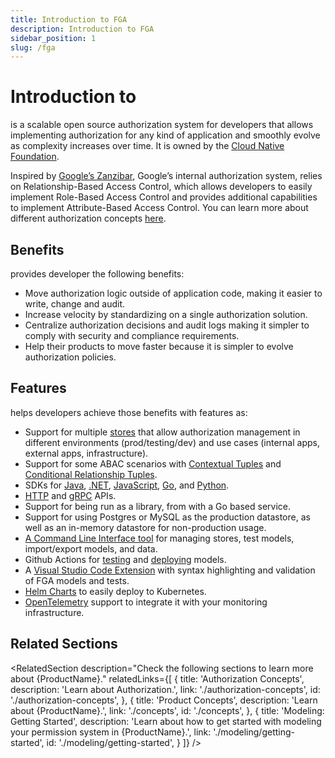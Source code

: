 ```yaml
---
title: Introduction to FGA
description: Introduction to FGA
sidebar_position: 1
slug: /fga
---
```



# Introduction to <ProductName format={ProductNameFormat.LongForm}/>

<ProductName format={ProductNameFormat.ShortForm}/> is a scalable open source authorization system for developers that allows implementing authorization for any kind of application and smoothly evolve as complexity increases over time. It is owned by the [Cloud Native Foundation](https://cncf.io).

Inspired by [Google’s Zanzibar](https://zanzibar.academy), Google’s internal authorization system, <ProductName format={ProductNameFormat.ShortForm}/> relies on Relationship-Based Access Control, which allows developers to easily implement Role-Based Access Control and provides additional capabilities to implement Attribute-Based Access Control. You can learn more about different authorization concepts [here](./authorization-concepts.mdx).

## Benefits
<ProductName format={ProductNameFormat.ShortForm}/> provides developer the following benefits:

- Move authorization logic outside of application code, making it easier to write, change and audit.
- Increase velocity by standardizing on a single authorization solution.
- Centralize authorization decisions and audit logs making it simpler to comply with security and compliance requirements.
- Help their products to move faster because it is simpler to evolve authorization policies.

## Features

<ProductName format={ProductNameFormat.ShortForm}/> helps developers achieve those benefits with features as:

- Support for multiple [stores](./concepts.mdx#what-is-a-store) that allow authorization management in different environments (prod/testing/dev) and use cases (internal apps, external apps, infrastructure).
- Support for some ABAC scenarios with [Contextual Tuples](./modeling/token-claims-contextual-tuples.mdx) and [Conditional Relationship Tuples](./modeling/conditions.mdx).
- SDKs for [Java](https://github.com/openfga/java-sdk), [.NET](https://github.com/openfga/dotnet-sdk), [JavaScript](https://github.com/openfga/js-sdk), [Go](https://github.com/openfga/go-sdk), and [Python](https://github.com/openfga/java-sdk).
- [HTTP](https://docs.fga.dev/api/service) and [gRPC](https://buf.build/openfga/api) APIs.
- Support for being run as a library, from with a Go based service.
- Support for using Postgres or MySQL as the production datastore, as well as an in-memory datastore for non-production usage.
- [A Command Line Interface tool](./getting-started/cli.mdx) for managing <ProductName format={ProductNameFormat.ShortForm}/> stores, test models, import/export models, and data.
- Github Actions for [testing](https://github.com/marketplace/actions/openfga-model-testing-action) and [deploying](https://github.com/marketplace/actions/openfga-model-deploy-action) models.
- A [Visual Studio Code Extension](https://marketplace.visualstudio.com/items?itemName=openfga.openfga-vscode) with syntax highlighting and validation of FGA models and tests.
- [Helm Charts](https://github.com/openfga/helm-charts) to easily deploy to Kubernetes.
- [OpenTelemetry](https://openfga.dev/docs/getting-started/setup-openfga/configure-openfga#telemetry) support to integrate it with your monitoring infrastructure.

## Related Sections

<RelatedSection
  description="Check the following sections to learn more about {ProductName}."
  relatedLinks={[
    {
      title: 'Authorization Concepts',
      description: 'Learn about Authorization.',
      link: './authorization-concepts',
      id: './authorization-concepts',
    },
    {
      title: 'Product Concepts',
      description: 'Learn about {ProductName}.',
      link: './concepts',
      id: './concepts',
    },
    {
      title: 'Modeling: Getting Started',
      description: 'Learn about how to get started with modeling your permission system in {ProductName}.',
      link: './modeling/getting-started',
      id: './modeling/getting-started',
    }
  ]}
/>
